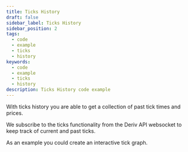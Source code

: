 ```yaml
---
title: Ticks History
draft: false
sidebar_label: Ticks History
sidebar_position: 2
tags:
  - code
  - example
  - ticks
  - history
keywords:
  - code
  - example
  - ticks
  - history
description: Ticks History code example
---
```



With ticks history you are able to get a collection of past tick times and prices.

<SandboxIframe sandbox={sandboxes.ticks_history} />

<RenderOfficialContents>
  <p>We subscribe to the ticks functionality from the Deriv API websocket to keep track of current and past ticks.</p>
</RenderOfficialContents>

As an example you could create an interactive tick graph.
